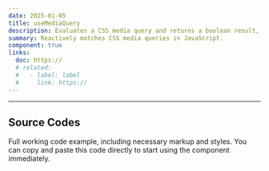 ```yaml
---
date: 2025-01-05
title: useMediaQuery
description: Evaluates a CSS media query and returns a boolean result, updates in real-time.
summary: Reactively matches CSS media queries in JavaScript.
component: true
links:
  doc: https://
  # related:
  #   - label: label
  #     link: https://
---
```


---

## Source Codes

Full working code example, including necessary markup and styles.
You can copy and paste this code directly to start using the component immediately.

<SourceCodes name="use-media-query" />
